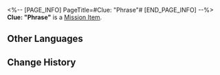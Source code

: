 <%-- [PAGE_INFO]
PageTitle=#Clue: "Phrase"#
[END_PAGE_INFO] --%>
{{Item Infobox
|id          = 140327
|image       = Item Clue- Phrase.png{{subst:void|<!--$UPLOAD:<<SpriteOutput/ItemFigures/140327.png>-<Item Clue- Phrase.png>-<Item Icons>>-->}}
|type        = Mission Item
|invCategory = Missions
|rarity      = 3
|effect      = 
|description = Wen Shiling said Adler kept muttering the word "phrase" before he disappeared. Is it possible that it was some other word with a similar pronunciation?
}}
'''Clue: "Phrase"''' is a [[Mission Item]].

==Other Languages==
{{Other Languages
|en   = Clue: "Phrase"
|zhs  = 线索信息·“香味”
|zht  = 線索資訊•「香味」
|ja   = 手がかり・「イソウ？」
|ko   = 단서 정보•'이상'
|es   = Pista: "Frase"
|fr   = Indice&nbsp;: «&nbsp;Phrase&nbsp;»
|ru   = Улика: «Фразовое»
|th   = เบาะแส: "หมีติ"
|vi   = Thông Tin Mấu Chốt - Ma Bóng
|de   = Hinweis: „Duft“
|id   = Petunjuk: "Frasa"
|pt   = Pista: "Frase"
}}

==Change History==
{{Change History|1.6}}
